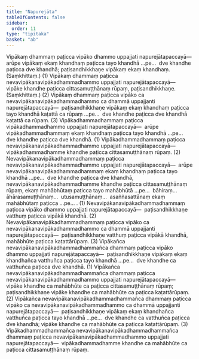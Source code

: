 ```yaml
---
title: "Napurejāta"
tableOfContents: false
sidebar:
  order: 11
type: "tipitaka"
basket: "ab"
---
```



<DynamicBreadcrumb />

<Division number="34">

<Paragraph number="2108">
Vipākaṃ dhammaṃ paṭicca vipāko dhammo uppajjati napurejātapaccayā—  arūpe vipākaṃ ekaṃ khandhaṃ paṭicca tayo khandhā …pe…  dve khandhe paṭicca dve khandhā; paṭisandhikkhaṇe vipākaṃ ekaṃ khandhaṃ. (Saṃkhittaṃ.) (1)
</Paragraph>

<Paragraph number="2109">
Vipākaṃ dhammaṃ paṭicca nevavipākanavipākadhammadhammo uppajjati napurejātapaccayā—  vipāke khandhe paṭicca cittasamuṭṭhānaṃ rūpaṃ, paṭisandhikkhaṇe. (Saṃkhittaṃ.) (2)
</Paragraph>

<Paragraph number="2110">
Vipākaṃ dhammaṃ paṭicca vipāko ca nevavipākanavipākadhammadhammo ca dhammā uppajjanti napurejātapaccayā—  paṭisandhikkhaṇe vipākaṃ ekaṃ khandhaṃ paṭicca tayo khandhā kaṭattā ca rūpaṃ …pe…  dve khandhe paṭicca dve khandhā kaṭattā ca rūpaṃ. (3)
</Paragraph>

<Paragraph number="2111">
Vipākadhammadhammaṃ paṭicca vipākadhammadhammo uppajjati napurejātapaccayā—  arūpe vipākadhammadhammaṃ ekaṃ khandhaṃ paṭicca tayo khandhā …pe…  dve khandhe paṭicca dve khandhā. (1)
</Paragraph>

<Paragraph number="2112">
Vipākadhammadhammaṃ paṭicca nevavipākanavipākadhammadhammo uppajjati napurejātapaccayā—  vipākadhammadhamme khandhe paṭicca cittasamuṭṭhānaṃ rūpaṃ. (2)
</Paragraph>

</Division>
<Division number="35">

<Paragraph number="2113">
Nevavipākanavipākadhammadhammaṃ paṭicca nevavipākanavipākadhammadhammo uppajjati napurejātapaccayā—  arūpe nevavipākanavipākadhammadhammaṃ ekaṃ khandhaṃ paṭicca tayo khandhā …pe…  dve khandhe paṭicca dve khandhā, nevavipākanavipākadhammadhamme khandhe paṭicca cittasamuṭṭhānaṃ rūpaṃ, ekaṃ mahābhūtaṃ paṭicca tayo mahābhūtā …pe…  bāhiraṃ…  āhārasamuṭṭhānaṃ…  utusamuṭṭhānaṃ…  asaññasattānaṃ ekaṃ mahābhūtaṃ paṭicca …pe… . (1)
</Paragraph>

<Paragraph number="2114">
Nevavipākanavipākadhammadhammaṃ paṭicca vipāko dhammo uppajjati napurejātapaccayā—  paṭisandhikkhaṇe vatthuṃ paṭicca vipākā khandhā. (2)
</Paragraph>

<Paragraph number="2115">
Nevavipākanavipākadhammadhammaṃ paṭicca vipāko ca nevavipākanavipākadhammadhammo ca dhammā uppajjanti napurejātapaccayā—  paṭisandhikkhaṇe vatthuṃ paṭicca vipākā khandhā, mahābhūte paṭicca kaṭattārūpaṃ. (3)
</Paragraph>

</Division>
<Division number="36">

<Paragraph number="2116">
Vipākañca nevavipākanavipākadhammadhammañca dhammaṃ paṭicca vipāko dhammo uppajjati napurejātapaccayā—  paṭisandhikkhaṇe vipākaṃ ekaṃ khandhañca vatthuñca paṭicca tayo khandhā …pe…  dve khandhe ca vatthuñca paṭicca dve khandhā. (1)
</Paragraph>

<Paragraph number="2117">
Vipākañca nevavipākanavipākadhammadhammañca dhammaṃ paṭicca nevavipākanavipākadhammadhammo uppajjati napurejātapaccayā—  vipāke khandhe ca mahābhūte ca paṭicca cittasamuṭṭhānaṃ rūpaṃ; paṭisandhikkhaṇe vipāke khandhe ca mahābhūte ca paṭicca kaṭattārūpaṃ. (2)
</Paragraph>

<Paragraph number="2118">
Vipākañca nevavipākanavipākadhammadhammañca dhammaṃ paṭicca vipāko ca nevavipākanavipākadhammadhammo ca dhammā uppajjanti napurejātapaccayā—  paṭisandhikkhaṇe vipākaṃ ekaṃ khandhañca vatthuñca paṭicca tayo khandhā …pe…  dve khandhe ca vatthuñca paṭicca dve khandhā; vipāke khandhe ca mahābhūte ca paṭicca kaṭattārūpaṃ. (3)
</Paragraph>

</Division>
<Division number="37">

<Paragraph number="2119">
Vipākadhammadhammañca nevavipākanavipākadhammadhammañca dhammaṃ paṭicca nevavipākanavipākadhammadhammo uppajjati napurejātapaccayā—  vipākadhammadhamme khandhe ca mahābhūte ca paṭicca cittasamuṭṭhānaṃ rūpaṃ.
</Paragraph>
</Division>